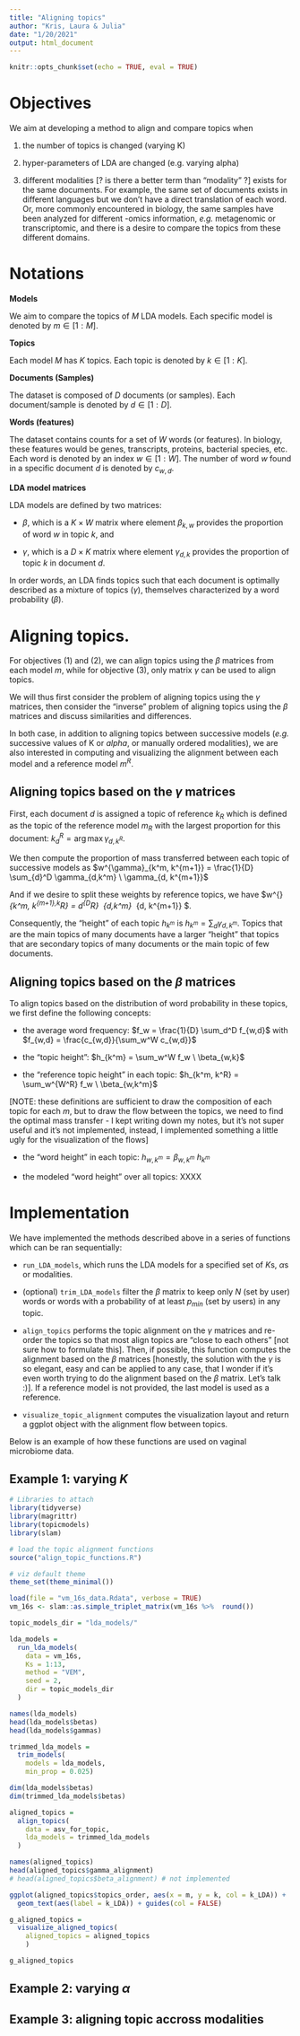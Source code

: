 ```yaml
---
title: "Aligning topics"
author: "Kris, Laura & Julia"
date: "1/20/2021"
output: html_document
---
```


```r
knitr::opts_chunk$set(echo = TRUE, eval = TRUE)
```

# Objectives

We aim at developing a method to align and compare topics when

(1) the number of topics is changed (varying K)

(2) hyper-parameters of LDA are changed (e.g. varying alpha)

(3) different modalities [? is there a better term than "modality" ?] exists for the same documents. For example, the same set of documents exists in different languages but we don't have a direct translation of each word. Or, more commonly encountered in biology, the same samples have been analyzed for different -omics information, _e.g._ metagenomic or transcriptomic, and there is a desire to compare the topics from these different domains.


# Notations

__Models__

We aim to compare the topics of $M$ LDA models. Each specific model is denoted by $m \in [1:M]$.

__Topics__

Each model $M$ has $K$ topics. Each topic is denoted by $k \in [1:K]$.

__Documents (Samples)__

The dataset is composed of $D$ documents (or samples). Each document/sample is denoted by $d \in [1:D]$. 

__Words (features)__

The dataset contains counts for a set of $W$ words (or features). In biology, these features would be genes, transcripts, proteins, bacterial species, etc. Each word is denoted by an index $w \in [1:W]$. The number of word $w$ found in a specific document $d$ is denoted by $c_{w,d}$.

__LDA model matrices__

LDA models are defined by two matrices: 

- $\beta$, which is a $K \times W$ matrix where element $\beta_{k,w}$ provides the proportion of word $w$ in topic $k$, and 

- $\gamma$, which is a $D \times K$ matrix where element $\gamma_{d,k}$ provides the proportion of topic $k$ in document $d$.

In order words, an LDA finds topics such that each document is optimally described as a mixture of topics ($\gamma$), themselves characterized by a word probability ($\beta$).


# Aligning topics.

For objectives (1) and (2), we can align topics using the $\beta$ matrices from each model $m$, while for objective (3), only matrix $\gamma$ can be used to align topics.

We will thus first consider the problem of aligning topics using the $\gamma$ matrices, then consider the "inverse" problem of aligning topics using the $\beta$ matrices and discuss similarities and differences.

In both case, in addition to aligning topics between successive models (_e.g._ successive values of K or $alpha$, or manually ordered modalities), we are also interested in computing and visualizing the alignment between each model and a reference model $m^R$.

## Aligning topics based on the $\gamma$ matrices

First, each document $d$ is assigned a topic of reference $k_R$ which is defined as the topic of the reference model $m_R$ with the largest proportion for this document: $k^R_d = \arg \max \gamma_{d,k^R}$.


We then compute the proportion of mass transferred between each topic of successive models as $w^{\gamma}_{k^m, k^{m+1}} = \frac{1}{D} \sum_{d}^D \gamma_{d,k^m} \ \gamma_{d, k^{m+1}}$

And if we desire to split these weights by reference topics, we have $w^{\gamma}_{k^m, k^{m+1},k^R} = \frac{1}{D^R} \sum_d^{D^R} \ \gamma_{d,k^m} \ \gamma_{d, k^{m+1}} $.

Consequently, the "height" of each topic $h_{k^m}$ is $h_{k^m} = \sum_d \gamma_{d,k^m}$. Topics that are the main topics of many documents have a larger "height" that topics that are secondary topics of many documents or the main topic of few documents.


## Aligning topics based on the $\beta$ matrices

To align topics based on the distribution of word probability in these topics, we first define the following concepts:

- the average word frequency: $f_w = \frac{1}{D} \sum_d^D f_{w,d}$ with $f_{w,d} =  \frac{c_{w,d}}{\sum_w^W c_{w,d}}$

- the "topic height": $h_{k^m} = \sum_w^W f_w \ \beta_{w,k}$

- the "reference topic height" in each topic: $h_{k^m, k^R} = \sum_w^{W^R} f_w \  \beta_{w,k^m}$

[NOTE: these definitions are sufficient to draw the composition of each topic for each $m$, but to draw the flow between the topics, we need to find the optimal mass transfer - I kept writing down my notes, but it's not super useful and it's not implemented, instead, I implemented something a little ugly for the visualization of the flows]

- the "word height" in each topic: $h_{w, k^m} = \beta_{w,k^m} \ h_{k^m}$

- the modeled "word height" over all topics: XXXX




# Implementation

We have implemented the methods described above in a series of functions which can be ran sequentially:

- `run_LDA_models`, which runs the LDA models for a specified set of $K$s, $\alpha$s or modalities.

- (optional) `trim_LDA_models` filter the $\beta$ matrix to keep only $N$ (set by user) words or words with a probability of at least $p_{min}$ (set by users) in any topic.

- `align_topics` performs the topic alignment on the $\gamma$ matrices and re-order the topics so that most align topics are "close to each others" [not sure how to formulate this]. Then, if possible, this function computes the alignment based on the $\beta$ matrices [honestly, the solution with the $\gamma$ is so elegant, easy and can be applied to any case, that I wonder if it's even worth trying to do the alignment based on the $\beta$ matrix. Let's talk :)]. If a reference model is not provided, the last model is used as a reference.

- `visualize_topic_alignment` computes the visualization layout and return a ggplot object with the alignment flow between topics.

Below is an example of how these functions are used on vaginal microbiome data.

## Example 1: varying $K$

```r

# Libraries to attach
library(tidyverse)
library(magrittr)
library(topicmodels)
library(slam)

# load the topic alignment functions
source("align_topic_functions.R")

# viz default theme
theme_set(theme_minimal())

```

```r

load(file = "vm_16s_data.Rdata", verbose = TRUE)
vm_16s <- slam::as.simple_triplet_matrix(vm_16s %>%  round())

```

```r

topic_models_dir = "lda_models/"

lda_models = 
  run_lda_models(
    data = vm_16s,
    Ks = 1:13,
    method = "VEM",
    seed = 2,
    dir = topic_models_dir
  )

names(lda_models)
head(lda_models$betas)
head(lda_models$gammas)

```


```r

trimmed_lda_models = 
  trim_models(
    models = lda_models,
    min_prop = 0.025)

dim(lda_models$betas)
dim(trimmed_lda_models$betas)

```


```r


aligned_topics = 
  align_topics(
    data = asv_for_topic, 
    lda_models = trimmed_lda_models
  )

names(aligned_topics)
head(aligned_topics$gamma_alignment)
# head(aligned_topics$beta_alignment) # not implemented

```


```r

ggplot(aligned_topics$topics_order, aes(x = m, y = k, col = k_LDA)) + 
  geom_text(aes(label = k_LDA)) + guides(col = FALSE)

```


```r

g_aligned_topics = 
  visualize_aligned_topics(
    aligned_topics = aligned_topics
    )

g_aligned_topics

```


## Example 2: varying $\alpha$


## Example 3: aligning topic accross modalities






